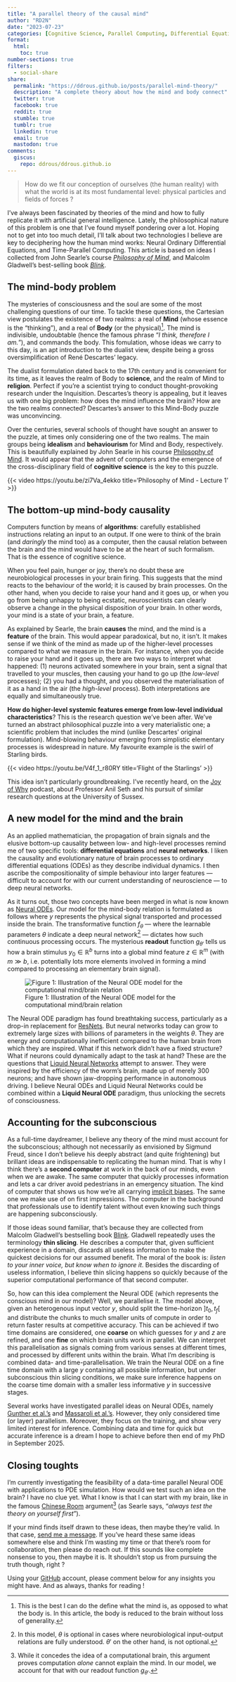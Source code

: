 ```yaml
---
title: "A parallel theory of the causal mind"
author: "RD2N"
date: "2023-07-23"
categories: [Cognitive Science, Parallel Computing, Differential Equations]
format:
  html:
    toc: true
number-sections: true
filters:
  - social-share
share:
  permalink: "https://ddrous.github.io/posts/parallel-mind-theory/"
  description: "A complete theory about how the mind and body connect"
  twitter: true
  facebook: true
  reddit: true
  stumble: true
  tumblr: true
  linkedin: true
  email: true
  mastodon: true
comments:
  giscus:
    repo: ddrous/ddrous.github.io
---
```



```{=html}
<blockquote cite="https://youtu.be/zi7Va_4ekko"> How do we fit our conception of ourselves (the human reality) with what the world is at its most fundamental level: physical particles and fields of forces ? </blockquote
```


I've always been fascinated by theories of the mind and how to fully replicate it with artificial general intelligence. Lately, the philosophical nature of this problem is one that I've found myself pondering over a lot. Hoping not to get into too much detail, I'll talk about two technologies I believe are key to deciphering how the human mind works: Neural Ordinary Differential Equations, and Time-Parallel Computing. This article is based on ideas I collected from John Searle's course  [_Philosophy of Mind_](https://youtu.be/zi7Va_4ekko), and Malcolm Gladwell's best-selling book [_Blink_](https://www.audible.co.uk/pd/Blink-Audiobook/B004F2Z324).



## The mind-body problem


The mysteries of consciousness and the soul are some of the most challenging questions of our time. To tackle these questions, the Cartesian view postulates the existence of two realms: a real of __Mind__ (whose essence is the "thinking"), and a real of __Body__ (or the physical)[^1]. The mind is indivisible, undoubtable (hence the famous phrase "_I think, therefore I am._"), and commands the body. This fomulation, whose ideas we carry to this day, is an apt introduction to the dualist view, despite being a gross oversimplification of René Descartes' legacy.

The dualist formulation dated back to the 17th century and is convenient for its time, as it leaves the realm of Body to __science__, and the realm of Mind to __religion__. Perfect if you're a scientist trying to conduct thought-provoking research under the Inquisition. Descartes's theory is appealing, but it leaves us with one big problem: how does the mind influence the brain? How are the two realms connected? Descartes's answer to this Mind-Body puzzle was unconvincing.

Over the centuries, several schools of thought have sought an answer to the puzzle, at times only considering one of the two realms. The main groups being __idealism__ and __behaviourism__ for Mind and Body, respectively. This is beautifully explained by John Searle in his course [Philosophy of Mind](https://youtu.be/zi7Va_4ekko). It would appear that the advent of computers and the emergence of the cross-disciplinary field of __cognitive science__ is the key to this puzzle.

{{< video https://youtu.be/zi7Va_4ekko 
    title='Philosophy of Mind - Lecture 1' 
>}}


## The bottom-up mind-body causality

Computers function by means of __algorithms__: carefully established instructions relating an input to an output. If one were to think of the brain (and *daringly* the mind too) as a computer, then the causal relation between the brain and the mind would have to be at the heart of such formalism. That is the essence of cognitive science.

When you feel pain, hunger or joy, there's no doubt these are neurobiological processes in your brain firing. This suggests that the mind reacts to the behaviour of the world; it is caused by brain processes. On the other hand, when you decide to raise your hand and it goes up, or when you go from being unhappy to being ecstatic, neuroscientists can clearly observe a change in the physical disposition of your brain. In other words, your mind is a state of your brain, a feature.

As explained by Searle, the brain **causes** the mind, and the mind is a **feature** of the brain. This would appear paradoxical, but no, it isn't. It makes sense if we think of the mind as made up of the higher-level processes compared to what we measure in the brain. For instance, when you decide to raise your hand and it goes up, there are two ways to interpret what happened: (1) neurons activated somewhere in your brain, sent a signal that travelled to your muscles, then causing your hand to go up (the _low-level_ processes); (2) you had a thought, and you observed the materialisation of it as a hand in the air (the _high-level_ process). Both interpretations are equally and simultaneously true.

__How do higher-level systemic features emerge from low-level individual characteristics__? This is the research question we've been after. We've turned an abstract philosophical puzzle into a very materialistic one; a scientific problem that includes the mind (unlike Descartes' original formulation). Mind-blowing behaviour emerging from simplistic elementary processes is widespread in nature. My favourite example is the swirl of Starling birds. 

{{< video https://youtu.be/V4f_1_r80RY 
    title='Flight of the Starlings' 
>}}

::: {.callout-note}
This idea isn't particularly groundbreaking. I've recently heard, on the [Joy of Why](https://www.quantamagazine.org/tag/the-joy-of-why/) podcast, about Professor Anil Seth and his pursuit of similar research questions at the University of Sussex.
:::


## A new model for the mind and the brain

As an applied mathematician, the propagation of brain signals and the elusive bottom-up causality between low- and high-level processes remind me of two specific tools: __differential equations__ and __neural networks__. I liken the causality and evolutionary nature of brain processes to ordinary differential equations (ODEs) as they describe individual dynamics. I then ascribe the compositionality of simple behaviour into larger features --- difficult to account for with our current understanding of neuroscience --- to deep neural networks.

As it turns out, those two concepts have been merged in what is now known as [Neural ODEs](https://proceedings.neurips.cc/paper_files/paper/2018/hash/69386f6bb1dfed68692a24c8686939b9-Abstract.html). Our model for the mind-body relation is formulated as follows
\begin{align}
\frac{\text{d} y}{\text{d} t}(t) &= f_{\theta}(y,t) \qquad t \in ]t_0, t_f [ \\
y(t_0) &= y_0 \\
z(t) &= g_{\theta'}(\theta, y, y_0, t, t_0, t_f),
\end{align}
where $y$ represents the physical signal transported and processed inside the brain. The transformative function $f_{\theta}$ --- where the learnable parameters $\theta$ indicate a deep neural network[^2] --- dictates how such continuous processing occurs. The mysterious **readout** function $g_{\theta'}$ tells us how a brain stimulus $y_0\in \mathbb{R}^b$ turns into a global mind feature $z \in \mathbb{R}^m$ (with $m\gg b$, i.e. potentially lots more elements involved in forming a mind compared to processing an elementary brain signal).

![Figure 1: Illustration of the Neural ODE model for the computational mind/brain relation](MindBodyProblem.png)



The Neural ODE paradigm has found breathtaking success, particularly as a drop-in replacement for [ResNets](https://openaccess.thecvf.com/content_cvpr_2016/html/He_Deep_Residual_Learning_CVPR_2016_paper.html). But neural networks today can grow to extremely large sizes with billions of parameters in the weights $\theta$. They are energy and computationally inefficient compared to the human brain from which they are inspired. What if this network didn't have a fixed structure? What if neurons could dynamically adapt to the task at hand? These are the questions that [Liquid Neural Networks](https://ojs.aaai.org/index.php/AAAI/article/view/16936) attempt to answer. They were inspired by the efficiency of the worm's brain, made up of merely 300 neurons; and have shown jaw-dropping performance in autonomous driving. I believe Neural ODEs and Liquid Neural Networks could be combined within a __Liquid Neural ODE__ paradigm, thus unlocking the secrets of consciousness.



## Accounting for the subconscious

As a full-time daydreamer, I believe any theory of the mind must account for the subconscious; although not necessarily as envisioned by Sigmund Freud, since I don't believe his deeply abstract (and quite frightening) but brillant ideas are indispensable to replicating the human mind. That is why I think there's a __second computer__ at work in the back of our minds, even when we are awake. The same computer that quickly processes information and lets a car driver avoid pedestrians in an emergency situation. The kind of computer that shows us how we're all carrying [implicit biases](https://implicit.harvard.edu/implicit/takeatest.html). The same one we make use of on first impressions. The computer in the background that professionals use to identify talent without even knowing such things are happening subconsciously.

If those ideas sound familiar, that's because they are collected from Malcolm Gladwell's bestselling book [Blink](https://www.audible.co.uk/pd/Blink-Audiobook/B004F2Z324). Gladwell repeatedly uses the terminology __thin slicing__. He describes a computer that, given sufficient experience in a domain, discards all useless information to make the quickest decisions for our assumed benefit. The moral of the book is: _listen to your inner voice, but know when to ignore it_. Besides the discarding of useless information, I believe thin slicing happens so quickly because of the superior computational performance of that second computer. 

So, how can this idea complement the Neural ODE (which represents the conscious mind in our model)? Well, we parallelise it. The model above, given an heterogenous input vector $y$, should split the time-horizon $]t_0, t_f[$ and distribute the chunks to much smaller units of compute in order to return faster results at competitive accuracy. This can be achieved if two time domains are considered, one __coarse__ on which guesses for $y$ and $z$ are refined, and one __fine__ on which brain units work in parallel. We can interpret this parallelisation as signals coming from various senses at different times, and processed by different units within the brain. What I'm describing is combined data- and time-parallelisation. We train the Neural ODE on a fine time domain with a large $y$ containing all possible information, but under subconscious thin slicing conditions, we make sure inference happens on the coarse time domain with a smaller less informative $y$ in successive stages.

Several works have investigated parallel ideas on Neural ODEs, namely [Gunther et al.'s](https://epubs.siam.org/doi/abs/10.1137/19M1247620) and [Massaroli et al.'s](https://proceedings.neurips.cc/paper/2021/hash/89b9c689a57b82e59074c6ba09aa394d-Abstract.html). However, they only considered time (or layer) parallelism. Moreover, they focus on the training, and show very limited interest for inference. Combining data and time for quick but accurate inference is a dream I hope to achieve before then end of my PhD in September 2025.


## Closing toughts

I'm currently investigating the feasibility of a data-time parallel Neural ODE with applications to PDE simulation. How would we test such an idea on the brain? I have no clue yet. What I know is that I can start with my brain, like in the famous [Chinese Room](https://plato.stanford.edu/entries/chinese-room/) argument[^3] (as Searle says, "_always test the theory on yourself first_").

If your mind finds itself drawn to these ideas, then maybe they're valid. In that case, [send me a message](https://ddrous.github.io/about.html#contact-me). If you've heard these same ideas somewhere else and think I'm wasting my time or that there's room for collaboration, then please do reach out. If this sounds like complete nonsense to you, then maybe it is. It shouldn't stop us from pursuing the truth though, right ?

Using your [GitHub](https://github.com/) account, please comment below for any insights you might have. And as always, thanks for reading !

[^1]: This is the best I can do the define what the mind is, as opposed to what the body is. In this article, the body is reduced to the brain without loss of generality.
[^2]: In this model, $\theta$ is optional in cases where neurobiological input-output relations are fully understood. $\theta'$ on the other hand, is not optional.
[^3]: While it concedes the idea of a computational brain, this argument proves computation _alone_ cannot explain the mind. In our model, we account for that with our readout function $g_{\theta'}$.
